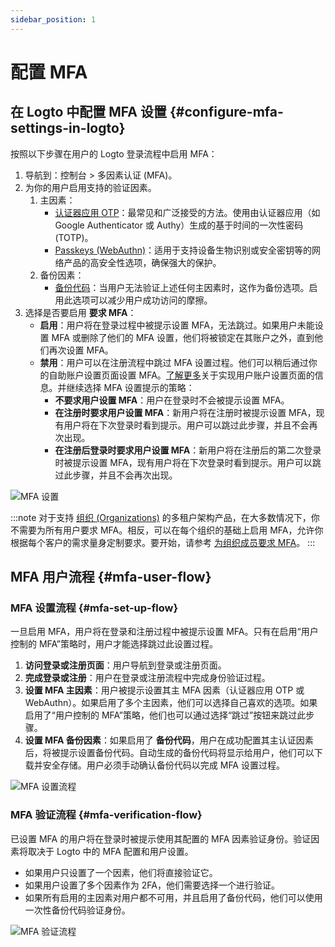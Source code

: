 ```yaml
---
sidebar_position: 1
---
```



# 配置 MFA

## 在 Logto 中配置 MFA 设置 \{#configure-mfa-settings-in-logto}

按照以下步骤在用户的 Logto 登录流程中启用 MFA：

1. 导航到：<CloudLink to="/mfa">控制台 > 多因素认证 (MFA)</CloudLink>。
2. 为你的用户启用支持的验证因素。
   1. 主因素：
      - [认证器应用 OTP](/end-user-flows/mfa/authenticator-app-otp)：最常见和广泛接受的方法。使用由认证器应用（如 Google Authenticator 或 Authy）生成的基于时间的一次性密码 (TOTP)。
      - [Passkeys (WebAuthn)](/end-user-flows/mfa/webauthn)：适用于支持设备生物识别或安全密钥等的网络产品的高安全性选项，确保强大的保护。
   2. 备份因素：
      - [备份代码](/end-user-flows/mfa/backup-codes)：当用户无法验证上述任何主因素时，这作为备份选项。启用此选项可以减少用户成功访问的摩擦。
3. 选择是否要启用 **要求 MFA**：
   - **启用**：用户将在登录过程中被提示设置 MFA，无法跳过。如果用户未能设置 MFA 或删除了他们的 MFA 设置，他们将被锁定在其账户之外，直到他们再次设置 MFA。
   - **禁用**：用户可以在注册流程中跳过 MFA 设置过程。他们可以稍后通过你的自助账户设置页面设置 MFA。[了解更多](/end-user-flows/account-settings/)关于实现用户账户设置页面的信息。并继续选择 MFA 设置提示的策略：
     - **不要求用户设置 MFA**：用户在登录时不会被提示设置 MFA。
     - **在注册时要求用户设置 MFA**：新用户将在注册时被提示设置 MFA，现有用户将在下次登录时看到提示。用户可以跳过此步骤，并且不会再次出现。
     - **在注册后登录时要求用户设置 MFA**：新用户将在注册后的第二次登录时被提示设置 MFA，现有用户将在下次登录时看到提示。用户可以跳过此步骤，并且不会再次出现。

<img src={configureMfaImage} alt="MFA 设置" />

:::note
对于支持 [组织 (Organizations)](/organizations) 的多租户架构产品，在大多数情况下，你不需要为所有用户要求 MFA。相反，可以在每个组织的基础上启用 MFA，允许你根据每个客户的需求量身定制要求。要开始，请参考 [为组织成员要求 MFA](/organizations/organization-management#require-mfa-for-organization-members)。
:::

## MFA 用户流程 \{#mfa-user-flow}

### MFA 设置流程 \{#mfa-set-up-flow}

一旦启用 MFA，用户将在登录和注册过程中被提示设置 MFA。只有在启用“用户控制的 MFA”策略时，用户才能选择跳过此设置过程。

1. **访问登录或注册页面**：用户导航到登录或注册页面。
2. **完成登录或注册**：用户在登录或注册流程中完成身份验证过程。
3. **设置 MFA 主因素**：用户被提示设置其主 MFA 因素（认证器应用 OTP 或 WebAuthn）。如果启用了多个主因素，他们可以选择自己喜欢的选项。如果启用了“用户控制的 MFA”策略，他们也可以通过选择“跳过”按钮来跳过此步骤。
4. **设置 MFA 备份因素**：如果启用了 **备份代码**，用户在成功配置其主认证因素后，将被提示设置备份代码。自动生成的备份代码将显示给用户，他们可以下载并安全存储。用户必须手动确认备份代码以完成 MFA 设置过程。

<img src={linkMfaImage} alt="MFA 设置流程" />

### MFA 验证流程 \{#mfa-verification-flow}

已设置 MFA 的用户将在登录时被提示使用其配置的 MFA 因素验证身份。验证因素将取决于 Logto 中的 MFA 配置和用户设置。

- 如果用户只设置了一个因素，他们将直接验证它。
- 如果用户设置了多个因素作为 2FA，他们需要选择一个进行验证。
- 如果所有启用的主因素对用户都不可用，并且启用了备份代码，他们可以使用一次性备份代码验证身份。

<img src={verifyMfaImage} alt="MFA 验证流程" />
